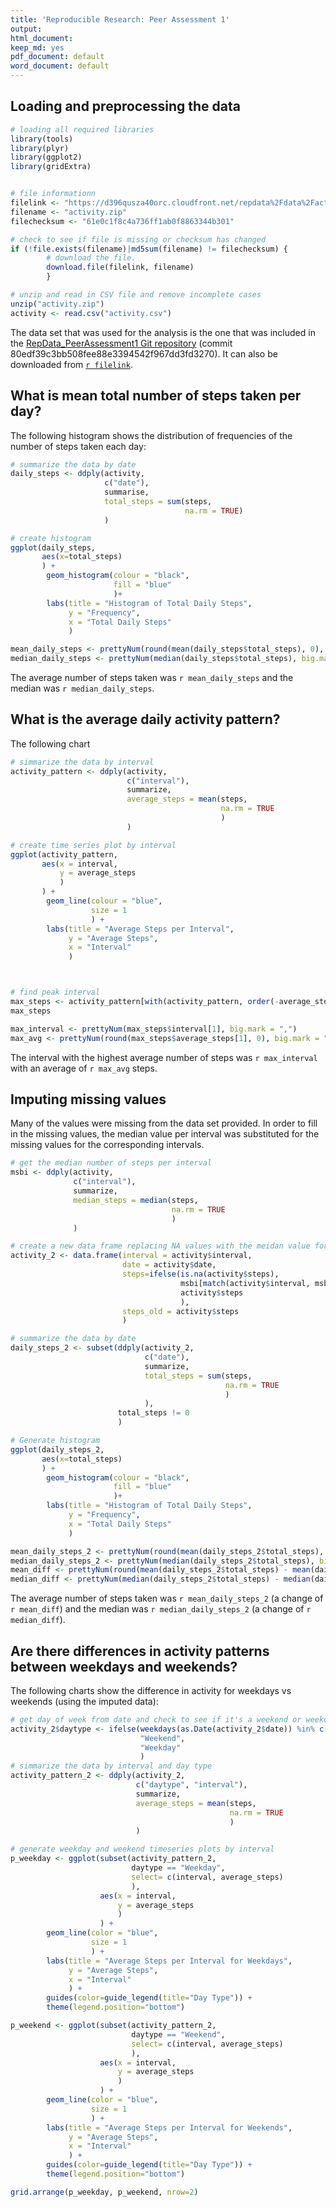 ```yaml
---
title: 'Reproducible Research: Peer Assessment 1'
output:
html_document:
keep_md: yes
pdf_document: default
word_document: default
---
```


## Loading and preprocessing the data
```r
# loading all required libraries
library(tools)
library(plyr)
library(ggplot2)
library(gridExtra)


# file informationn
filelink <- "https://d396qusza40orc.cloudfront.net/repdata%2Fdata%2Factivity.zip"
filename <- "activity.zip"
filechecksum <- "61e0c1f8c4a736ff1ab0f8863344b301"

# check to see if file is missing or checksum has changed 
if (!file.exists(filename)|md5sum(filename) != filechecksum) {
        # download the file.
        download.file(filelink, filename)
        }         

# unzip and read in CSV file and remove incomplete cases
unzip("activity.zip")
activity <- read.csv("activity.csv")
```
The data set that was used for the analysis is the one that was included in the [RepData_PeerAssessment1 Git repository](https://github.com/rdpeng/RepData_PeerAssessment1) (commit 80edf39c3bb508fee88e3394542f967dd3fd3270).  It can also be downloaded from [`r filelink`](`r filelink`).

## What is mean total number of steps taken per day?
The following histogram shows the distribution of frequencies of the number of steps taken each day:
```r
# summarize the data by date
daily_steps <- ddply(activity,
                     c("date"),
                     summarise,
                     total_steps = sum(steps,
                                       na.rm = TRUE)
                     )

# create histogram
ggplot(daily_steps, 
       aes(x=total_steps)
       ) +
        geom_histogram(colour = "black",
                       fill = "blue"
                       )+ 
        labs(title = "Histogram of Total Daily Steps", 
             y = "Frequency",
             x = "Total Daily Steps"
             )

```

```r
mean_daily_steps <- prettyNum(round(mean(daily_steps$total_steps), 0), big.mark = ",")
median_daily_steps <- prettyNum(median(daily_steps$total_steps), big.mark = ",")
```

The average number of steps taken was `r mean_daily_steps` and the median was `r median_daily_steps`.

## What is the average daily activity pattern?
The following chart
```r
# simmarize the data by interval
activity_pattern <- ddply(activity,
                          c("interval"),
                          summarize,
                          average_steps = mean(steps,
                                               na.rm = TRUE
                                               )
                          )

# create time series plot by interval
ggplot(activity_pattern,
       aes(x = interval,
           y = average_steps
           )
       ) +
        geom_line(colour = "blue",
                  size = 1
                  ) + 
        labs(title = "Average Steps per Interval", 
             y = "Average Steps",
             x = "Interval"
             ) 



# find peak interval
max_steps <- activity_pattern[with(activity_pattern, order(-average_steps)),][1,]
max_steps
```

```r
max_interval <- prettyNum(max_steps$interval[1], big.mark = ",")
max_avg <- prettyNum(round(max_steps$average_steps[1], 0), big.mark = ",")
```


The interval with the highest average number of steps was `r max_interval` with an average of `r max_avg` steps.

## Imputing missing values
Many of the values were missing from the data set provided.  In order to fill in the missing values, the median value per interval was substituted for the missing values for the corresponding intervals.
```r
# get the median number of steps per interval
msbi <- ddply(activity,
              c("interval"),
              summarize,
              median_steps = median(steps,
                                    na.rm = TRUE
                                    )
              )

# create a new data frame replacing NA values with the meidan value for that interval
activity_2 <- data.frame(interval = activity$interval,
                         date = activity$date, 
                         steps=ifelse(is.na(activity$steps), 
                                      msbi[match(activity$interval, msbi$interval), 2],
                                      activity$steps
                                      ), 
                         steps_old = activity$steps
                         )

# summarize the data by date
daily_steps_2 <- subset(ddply(activity_2, 
                              c("date"),
                              summarize, 
                              total_steps = sum(steps,
                                                na.rm = TRUE
                                                )
                              ),
                        total_steps != 0
                        )

# Generate histogram
ggplot(daily_steps_2, 
       aes(x=total_steps)
       ) +
        geom_histogram(colour = "black",
                       fill = "blue"
                       )+ 
        labs(title = "Histogram of Total Daily Steps", 
             y = "Frequency",
             x = "Total Daily Steps"
             )

```

```r
mean_daily_steps_2 <- prettyNum(round(mean(daily_steps_2$total_steps), 0), big.mark = ",")
median_daily_steps_2 <- prettyNum(median(daily_steps_2$total_steps), big.mark = ",")
mean_diff <- prettyNum(round(mean(daily_steps_2$total_steps) - mean(daily_steps$total_steps), 0), big.mark = ",")
median_diff <- prettyNum(median(daily_steps_2$total_steps) - median(daily_steps$total_steps), big.mark = ",")
```
The average number of steps taken was `r mean_daily_steps_2` (a change of `r mean_diff`) and the median was `r median_daily_steps_2` (a change of `r median_diff`).

## Are there differences in activity patterns between weekdays and weekends?
The following charts show the difference in activity for weekdays vs weekends (using the imputed data):
```r
# get day of week from date and check to see if it's a weekend or weekday
activity_2$daytype <- ifelse(weekdays(as.Date(activity_2$date)) %in% c("Saturday","Sunday"),
                             "Weekend", 
                             "Weekday"
                             )
# simmarize the data by interval and day type
activity_pattern_2 <- ddply(activity_2,
                            c("daytype", "interval"),
                            summarize,
                            average_steps = mean(steps,
                                                 na.rm = TRUE
                                                 )
                            )

# generate weekday and weekend timeseries plots by interval
p_weekday <- ggplot(subset(activity_pattern_2, 
                           daytype == "Weekday", 
                           select= c(interval, average_steps)
                           ),
                    aes(x = interval,
                        y = average_steps
                        )
                    ) +
        geom_line(color = "blue",
                  size = 1
                  ) + 
        labs(title = "Average Steps per Interval for Weekdays", 
             y = "Average Steps",
             x = "Interval"
             ) +
        guides(color=guide_legend(title="Day Type")) +
        theme(legend.position="bottom")

p_weekend <- ggplot(subset(activity_pattern_2, 
                           daytype == "Weekend", 
                           select= c(interval, average_steps)
                           ),
                    aes(x = interval,
                        y = average_steps
                        )
                    ) +
        geom_line(color = "blue",
                  size = 1
                  ) + 
        labs(title = "Average Steps per Interval for Weekends", 
             y = "Average Steps",
             x = "Interval"
             ) +
        guides(color=guide_legend(title="Day Type")) +
        theme(legend.position="bottom")

grid.arrange(p_weekday, p_weekend, nrow=2)
```
